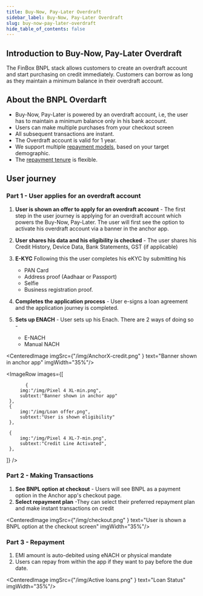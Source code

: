 ```yaml
---
title: Buy-Now, Pay-Later Overdraft
sidebar_label: Buy-Now, Pay-Later Overdraft
slug: buy-now-pay-later-overdraft
hide_table_of_contents: false
---
```



## Introduction to Buy-Now, Pay-Later Overdraft

The FinBox BNPL stack allows customers to create an overdraft account and start purchasing on credit immediately. Customers can borrow as long as they maintain a minimum balance in their overdraft account.


## About the BNPL Overdarft

* Buy-Now, Pay-Later is powered by an overdraft account, i.e, the user has to maintain a minimum balance only in his bank account.
* Users can make multiple purchases from your checkout screen
* All subsequent transactions are instant.
* The Overdraft account is valid for 1 year.
* We support multiple [repayment models](/product/nomenclature#repayment), based on your target demographic.
* The [repayment tenure](/product/nomenclature#repayment) is flexible.

## User journey

### Part 1 - User applies for an overdraft account

1. **User is shown an offer to apply for an overdraft account** - The first step in the user journey is applying for an overdraft account which powers the Buy-Now, Pay-Later. The user will first see the option to activate his overdraft account via a banner in the anchor app.

2. **User shares his data and his eligibility is checked** - The user shares his Credit History, Device Data, Bank Statements, GST (if applicable)

3. **E-KYC**  Following this the user completes his eKYC by submitting his
    * PAN Card
    * Address proof (Aadhaar or Passport)
    * Selfie
    * Business registration proof.


4. **Completes the application process** - User e-signs a loan agreement and the application journey is completed.

5. **Sets up ENACH** - User sets up his Enach. There are 2 ways of doing so - 
    * E-NACH
    * Manual NACH

<CenteredImage  imgSrc={"/img/AnchorX-credit.png" } text="Banner shown in anchor app" imgWidth="35%"/>


<ImageRow
 images={[
  
           {
         img:"/img/Pixel 4 XL-min.png",
         subtext:"Banner shown in anchor app"
     },
     {
         img:"/img/Loan offer.png",
         subtext:"User is shown eligibility"
     },
    
     {
         img:"/img/Pixel 4 XL-7-min.png",
         subtext:"Credit Line Activated",
     },
 ]}
 />





### Part 2 - Making Transactions


1. **See BNPL option at checkout** - Users will see BNPL as a payment option in the Anchor app's checkout page. 
2. **Select repayment plan** -They can select their preferred repayment plan and make instant transactions on credit


<CenteredImage  imgSrc={"/img/checkout.png" } text="User is shown a BNPL option at the checkout screen" imgWidth="35%"/>


### Part 3 - Repayment

1. EMI amount is auto-debited using eNACH or physical mandate
2. Users can repay from within the app if they want to pay before the due date.

<CenteredImage  imgSrc={"/img/Active loans.png" } text="Loan Status" imgWidth="35%"/>

 
